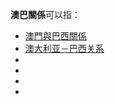 {{NoteTA|G1=地名}}

'''澳巴關係'''可以指：

* [[澳門與巴西關係|澳門與巴西關係]]
* [[澳大利亚－巴西关系|澳大利亚－巴西关系]]
* {{link-en|澳洲－巴巴多斯關係|Australia–Barbados relations}}
* {{link-en|澳洲－巴拉圭關係|Australia–Paraguay relations}}
* {{link-en|澳洲－巴基斯坦關係|Australia–Pakistan relations}}
* {{link-en|澳洲－巴布亞新幾內亞關係|Australia–Papua New Guinea relations}}

{{disambig|cat=四字消歧義}}
